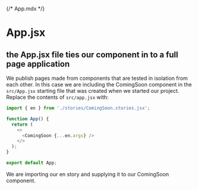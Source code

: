 {/* App.mdx */}




<Meta of={AppStories} />

# App.jsx
## the App.jsx file ties our component in to a full page application

We publish pages made from components that are tested in isolation from each other. In this case we are including the ComingSoon component in the `src/App.jsx` starting file that was created when we started our project. Replace the contents of `src/app.jsx` with:

```javascript
import { en } from './stories/ComingSoon.stories.jsx';

function App() {
  return (
    <>
      <ComingSoon {...en.args} />
    </>
  );
}

export default App;
```

We are importing our en story and supplying it to our ComingSoon component.

<Canvas of={AppStories.en} />

<StoryFooter title="Cloudflare" tagline="Publish our application to cloudflare" label="Next" href="/?path=/docs/components-1-3-cloudflare--docs"/>